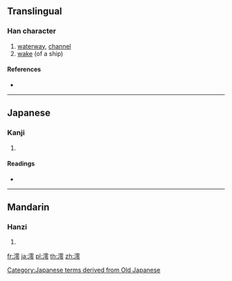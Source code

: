 ==Translingual==

===Han character===
{{Han char|rn=85|rad=水|as=13|sn=16|four=31137|canj=EMBI,XEMBI}}

# [[waterway]], [[channel]]
# [[wake]] (of a ship)

====References====
* {{Han ref|kx=0653.110|dkj=18398|dj=1063.110|hdz=31754.120|uh=6FAA|ud=28586|bh=E9FB|bd=59899}}

----

==Japanese==

===Kanji===
{{ja-kanji|grade=|rs=水13}}

# {{defn|lang=ja|sort=水13}}

====Readings====
* {{ja-readings|on=[[れい]] (rei)|kun=[[みお]] (mio)}}

[[Category:Japanese terms derived from Old Japanese]]

----

==Mandarin==

===Hanzi===
{{cmn-hanzi|pin=[[huá]] ([[hua2]]), [[huì]] ([[hui4]]), [[líng]] ([[ling2]])|wg=hua<sup>2</sup>, hui<sup>4</sup>, ling<sup>2</sup>}}

# {{defn|lang=cmn|sort=水13}}

[[fr:澪]]
[[ja:澪]]
[[pl:澪]]
[[th:澪]]
[[zh:澪]]